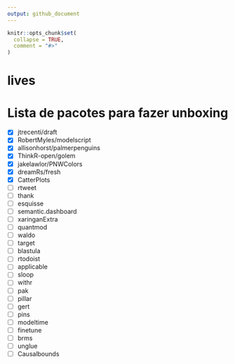 ```yaml
---
output: github_document
---
```


<!-- README.md is generated from README.Rmd. Please edit that file -->

```r
knitr::opts_chunk$set(
  collapse = TRUE,
  comment = "#>"
)
```

# lives

# Lista de pacotes para fazer unboxing

- [x] jtrecenti/draft
- [x] RobertMyles/modelscript
- [x] allisonhorst/palmerpenguins
- [x] ThinkR-open/golem
- [x] jakelawlor/PNWColors
- [x] dreamRs/fresh
- [x] CatterPlots
- [ ] rtweet
- [ ] thank
- [ ] esquisse
- [ ] semantic.dashboard
- [ ] xaringanExtra
- [ ] quantmod
- [ ] waldo
- [ ] target
- [ ] blastula
- [ ] rtodoist
- [ ] applicable
- [ ] sloop
- [ ] withr
- [ ] pak
- [ ] pillar
- [ ] gert
- [ ] pins
- [ ] modeltime
- [ ] finetune
- [ ] brms
- [ ] unglue
- [ ] Causalbounds


